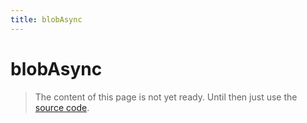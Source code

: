 ```yaml
---
title: blobAsync
---
```


# blobAsync

> The content of this page is not yet ready. Until then just use the [source code](https://github.com/fabian-hiller/valibot/blob/main/library/src/schemas/blob/blobAsync.ts).
